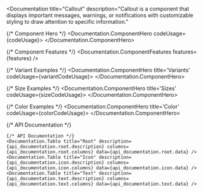 

<Documentation 
  title="Callout" 
  description="Callout is a component that displays important messages, warnings, or notifications with customizable styling to draw attention to specific information."
>
  {/* Component Hero */}
  <Documentation.ComponentHero codeUsage={codeUsage}>
    <CalloutExample />
  </Documentation.ComponentHero>

  {/* Component Features */}
  <Documentation.ComponentFeatures 
    features={features} 
  />

  {/* Variant Examples */}
  <Documentation.ComponentHero title='Variants' codeUsage={variantCodeUsage}>
    <CalloutVariants />
  </Documentation.ComponentHero>

  {/* Size Examples */}
  <Documentation.ComponentHero title='Sizes' codeUsage={sizeCodeUsage}>
    <CalloutSizes />
  </Documentation.ComponentHero>

  {/* Color Examples */}
  <Documentation.ComponentHero title='Color' codeUsage={colorCodeUsage}>
    <CalloutColor />
  </Documentation.ComponentHero>
  
  {/* API Documentation */}

    {/* API Documentation */}
    <Documentation.Table title="Root" description={api_documentation.root.description} columns={api_documentation.root.columns} data={api_documentation.root.data} />
    <Documentation.Table title="Icon" description={api_documentation.icon.description} columns={api_documentation.icon.columns} data={api_documentation.icon.data} />
    <Documentation.Table title="Text" description={api_documentation.text.description} columns={api_documentation.text.columns} data={api_documentation.text.data} />

</Documentation>